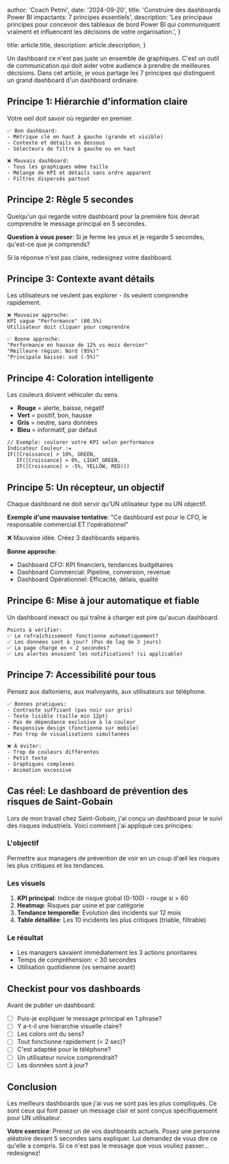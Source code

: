 
  author: 'Coach Petmi',
  date: '2024-09-20',
  title: 'Construire des dashboards Power BI impactants: 7 principes essentiels',
  description:
    'Les principaux principes pour concevoir des tableaux de bord Power BI qui communiquent vraiment et influencent les décisions de votre organisation.',
}

  title: article.title,
  description: article.description,
}


Un dashboard ce n'est pas juste un ensemble de graphiques. C'est un outil de communication qui doit aider votre audience à prendre de meilleures décisions. Dans cet article, je vous partage les 7 principes qui distinguent un grand dashboard d'un dashboard ordinaire.

## Principe 1: Hiérarchie d'information claire

Votre oeil doit savoir où regarder en premier.

```
✅ Bon dashboard:
- Métrique clé en haut à gauche (grande et visible)
- Contexte et détails en dessous
- Sélecteurs de filtre à gauche ou en haut

❌ Mauvais dashboard:
- Tous les graphiques même taille
- Mélange de KPI et détails sans ordre apparent
- Filtres dispersés partout
```

## Principe 2: Règle 5 secondes

Quelqu'un qui regarde votre dashboard pour la première fois devrait comprendre le message principal en 5 secondes.

**Question à vous poser**: Si je ferme les yeux et je regarde 5 secondes, qu'est-ce que je comprends?

Si la réponse n'est pas claire, redesignez votre dashboard.

## Principe 3: Contexte avant détails

Les utilisateurs ne veulent pas explorer - ils veulent comprendre rapidement.

```
❌ Mauvaise approche:
KPI vague "Performance" (80.5%)
Utilisateur doit cliquer pour comprendre

✅ Bonne approche:
"Performance en hausse de 12% vs mois dernier"
"Meilleure région: Nord (95%)"
"Principale baisse: sud (-5%)"
```

## Principe 4: Coloration intelligente

Les couleurs doivent véhiculer du sens.

- **Rouge** = alerte, baisse, négatif
- **Vert** = positif, bon, hausse
- **Gris** = neutre, sans données
- **Bleu** = informatif, par défaut

```dax
// Exemple: coulorer votre KPI selon performance
Indicateur Couleur :=
IF([Croissance] > 10%, GREEN,
   IF([Croissance] > 0%, LIGHT_GREEN,
   IF([Croissance] > -5%, YELLOW, RED)))
```

## Principe 5: Un récepteur, un objectif

Chaque dashboard ne doit servir qu'UN utilisateur type ou UN objectif.

**Exemple d'une mauvaise tentative**:
"Ce dashboard est pour le CFO, le responsable commercial ET l'opérationnel"

❌ Mauvaise idée. Créez 3 dashboards séparés.

**Bonne approche**:
- Dashboard CFO: KPI financiers, tendances budgétaires
- Dashboard Commercial: Pipeline, conversion, revenue
- Dashboard Opérationnel: Efficacité, délais, qualité

## Principe 6: Mise à jour automatique et fiable

Un dashboard inexact ou qui traîne à charger est pire qu'aucun dashboard.

```
Points à vérifier:
✅ Le rafraîchissement fonctionne automatiquement?
✅ Les données sont à jour? (Pas de lag de 3 jours)
✅ La page charge en < 2 secondes?
✅ Les alertes envoient les notifications? (si applicable)
```

## Principe 7: Accessibilité pour tous

Pensez aux daltoniens, aux malvoyants, aux utilisateurs sur téléphone.

```
✅ Bonnes pratiques:
- Contraste suffisant (pas noir sur gris)
- Texte lisible (taille min 12pt)
- Pas de dépendance exclusive à la couleur
- Responsive design (fonctionne sur mobile)
- Pas trop de visualisations simultanées

❌ À éviter:
- Trop de couleurs différentes
- Petit texte
- Graphiques complexes
- Animation excessive
```

## Cas réel: Le dashboard de prévention des risques de Saint-Gobain

Lors de mon travail chez Saint-Gobain, j'ai conçu un dashboard pour le suivi des risques industriels. Voici comment j'ai appliqué ces principes:

### L'objectif
Permettre aux managers de prévention de voir en un coup d'œil les risques les plus critiques et les tendances.

### Les visuels
1. **KPI principal**: Indice de risque global (0-100) - rouge si > 60
2. **Heatmap**: Risques par usine et par catégorie
3. **Tendance temporelle**: Évolution des incidents sur 12 mois
4. **Table détaillée**: Les 10 incidents les plus critiques (triable, filtrable)

### Le résultat
- Les managers savaient immédiatement les 3 actions prioritaires
- Temps de compréhension: < 30 secondes
- Utilisation quotidienne (vs semaine avant)

## Checkist pour vos dashboards

Avant de publier un dashboard:

- [ ] Puis-je expliquer le message principal en 1 phrase?
- [ ] Y a-t-il une hiérarchie visuelle claire?
- [ ] Les colors ont du sens?
- [ ] Tout fonctionne rapidement (< 2 sec)?
- [ ] C'est adaptéé pour le téléphone?
- [ ] Un utilisateur novice comprendrait?
- [ ] Les données sont à jour?

## Conclusion

Les meilleurs dashboards que j'ai vus ne sont pas les plus compliqués. Ce sont ceux qui font passer un message clair et sont conçus spécifiquement pour UN utilisateur.

**Votre exercice**: Prenez un de vos dashboards actuels. Posez une personne aléatoire devant 5 secondes sans expliquer. Lui demandez de vous dire ce qu'elle a compris. Si ce n'est pas le message que vous vouliez passer... redesignez!
